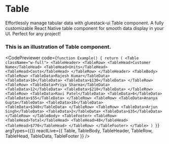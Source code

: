 
# Table

Effortlessly manage tabular data with gluestack-ui Table component. A fully customizable React Native table component for smooth data display in your UI. Perfect for any project!


### This is an illustration of Table component.
<CodePreviewer
  code={`function Example() {
  return (
    <Table className="w-full">
      <TableHeader>
        <TableRow>
          <TableHead>Customer Name</TableHead>
          <TableHead>Units</TableHead>
          <TableHead>Costs</TableHead>
        </TableRow>
      </TableHeader>
      <TableBody>
        <TableRow>
          <TableData>Rajesh Kumar</TableData>
          <TableData>10</TableData>
          <TableData>$130</TableData>
        </TableRow>
        <TableRow>
          <TableData>Priya Sharma</TableData>
          <TableData>12</TableData>
          <TableData>$210</TableData>
        </TableRow>
        <TableRow>
          <TableData>Ravi Patel</TableData>
          <TableData>6</TableData>
          <TableData>$55</TableData>
        </TableRow>
        <TableRow>
          <TableData>Ananya Gupta</TableData>
          <TableData>18</TableData>
          <TableData>$340</TableData>
        </TableRow>
        <TableRow>
          <TableData>Arjun Singh</TableData>
          <TableData>2</TableData>
          <TableData>$35</TableData>
        </TableRow>
      </TableBody>
      <TableFooter>
        <TableRow>
          <TableHead>Total</TableHead>
          <TableHead>48</TableHead>
          <TableHead>$770</TableHead>
        </TableRow>
      </TableFooter>
    </Table>
  )
}`}
  argTypes={{}}
  reactLive={{ Table, TableBody, TableHeader, TableRow, TableHead, TableData, TableFooter }}
/>